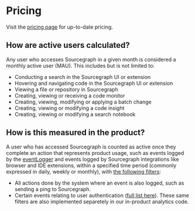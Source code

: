# Pricing

Visit the [pricing page](https://about.sourcegraph.com/pricing) for up-to-date pricing. 

## How are active users calculated?

Any user who accesses Sourcegraph in a given month is considered a monthly active user (MAU). This includes but is not limited to:

- Conducting a search in the Sourcegraph UI or extension
- Hovering and navigating code in the Sourcegraph UI or extension
- Viewing a file or repository in Sourcegraph
- Creating, viewing or receiving a code monitor
- Creating, viewing, modifying or applying a batch change
- Creating, viewing or modifying a code insight
- Creating, viewing or modifying a search notebook

## How is this measured in the product?

A user who has accessed Sourcegraph is counted as active once they complete an action that represents product usage, such as events logged by the [eventLogger](https://sourcegraph.com/search?q=context:global+repo:sourcegraph/sourcegraph+eventLogger.log%28&patternType=lucky) and events logged by Sourcegraph integrations like browser and IDE extensions, within a specified time period (commonly expressed in daily, weekly or monthly), with [the following filters](https://sourcegraph.com/github.com/sourcegraph/sourcegraph/-/blob/internal/database/event_logs.go?L540):

- All actions done by the system where an event is also logged, such as sending a ping to Sourcegraph. 
- Certain events relating to user authentication ([full list here](https://sourcegraph.com/github.com/sourcegraph/sourcegraph/-/blob/internal/database/event_logs.go?L472)). These same filters are also implemented separetely in our in-product analytics code. 
